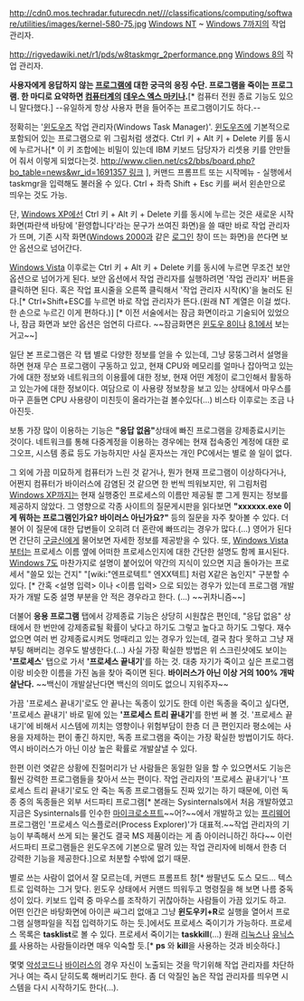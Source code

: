http://cdn0.mos.techradar.futurecdn.net///classifications/computing/software/utilities/images/kernel-580-75.jpg
[[Windows NT]] ~ [[Windows 7]]까지의 작업 관리자.

http://rigvedawiki.net/r1/pds/w8taskmgr_2performance.png
[[Windows 8]]의 작업 관리자.

''' 사용자에게 응답하지 않는 [[프로그램]]에 대한 궁극의 응징 수단. 프로그램을 죽이는 프로그램. 한 마디로 요약하면 [[컴퓨터]]계의 [[데우스 엑스 마키나]].'''[* 컴퓨터 전원 종료 기능도 있으니 말다했다.] --유일하게 항상 사용자 편을 들어주는 프로그램이기도 하다.--

정확히는 '[[윈도우즈]] 작업 관리자(Windows Task Manager)'. [[윈도우즈]]에 기본적으로 포함되어 있는 프로그램으로 위 그림처럼 생겼다. Ctrl 키 + Alt 키 + Delete 키를 동시에 누르거나[* 이 키 조합에는 비밀이 있는데 IBM 키보드 담당자가 리셋용 키를 안만들어 줘서 이렇게 되었다는것. [[http://www.clien.net/cs2/bbs/board.php?bo_table=news&wr_id=1691357 링크]] ], 커맨드 프롬프트 또는 시작메뉴 - 실행에서 taskmgr을 입력해도 불러올 수 있다. Ctrl + 좌측 Shift + Esc 키를 써서 왼손만으로 띄우는 것도 가능.

단, [[Windows XP]]에선 Ctrl 키 + Alt 키 + Delete 키를 동시에 누르는 것은 새로운 시작 화면(파란색 바탕에 '환영합니다'라는 문구가 쓰여진 화면)을 쓸 때만 바로 작업 관리자가 뜨며, 기존 시작 화면([[Windows 2000]]과 같은 [[로그인]] 창이 뜨는 화면)을 쓴다면 보안 옵션으로 넘어간다.

[[Windows Vista]] 이후로는 Ctrl 키 + Alt 키 + Delete 키를 동시에 누르면 무조건 보안 옵션으로 넘어가게 된다. 보안 옵션에서 작업 관리자를 실행하려면 '작업 관리자' 버튼을 클릭하면 된다. 혹은 작업 표시줄을 오른쪽 클릭해서 '작업 관리자 시작(K)'을 눌러도 된다.[* Ctrl+Shift+ESC를 누르면 바로 작업 관리자가 뜬다.(원래 NT 계열은 이걸 썼다. 한 손으로 누르긴 이게 편하다.)] [* 이전 서술에서는 잠금 화면이라고 기술되어 있었으나, 잠금 화면과 보안 옵션은 엄연히 다르다. ~~잠금화면은 [[윈도우 8]]이나 [[윈도우 8.1|8.1]]에서 보는거고~~]

일단 본 프로그램은 각 탭 별로 다양한 정보를 얻을 수 있는데, 그냥 뭉뚱그려서 설명을 하면 현재 무슨 프로그램이 구동하고 있고, 현재 CPU와 메모리를 얼마나 잡아먹고 있는가에 대한 정보와 네트워크의 이용률에 대한 정보, 현재 어떤 계정이 로그인해서 활동하고 있는가에 대한 정보이다. 여담으로 이 사용량 정보창을 보고 있는 상태에서 마우스를 마구 흔들면 CPU 사용량이 미친듯이 올라가는걸 볼수있다(...) 비스타 이후로는 조금 나아진듯.

보통 가장 많이 이용하는 기능은 '''"응답 없음"'''상태에 빠진 프로그램을 강제종료시키는 것이다. 네트워크를 통해 다중계정을 이용하는 경우에는 현재 접속중인 계정에 대한 로그오프, 시스템 종료 등도 가능하지만 사실 혼자쓰는 개인 PC에서는 별로 쓸 일이 없다.

그 외에 가끔 미묘하게 컴퓨터가 느린 것 같거나, 뭔가 현재 프로그램이 이상하다거나, 어쩐지 컴퓨터가 바이러스에 감염된 것 같으면 한 번씩 띄워보지만, 위 그림처럼 [[Windows XP]]까지는 현재 실행중인 프로세스의 이름만 제공될 뿐 그게 뭔지는 정보를 제공하지 않았다. 그 영향으로 각종 사이트의 질문게시판을 읽다보면 '''"xxxxxx.exe 이게 뭐하는 프로그램인가요? 바이러스 아닌가요?"''' 등의 질문을 자주 찾아볼 수 있다. 더불어 이 질문에 대한 답변들이 오히려 더 혼란에 빠뜨리는 경우가 많다.(…) 영어가 된다면 간단히 [[구글]]신에게 물어보면 자세한 정보를 제공받을 수 있다. 또, [[Windows Vista]]부터는 프로세스 이름 옆에 어떠한 프로세스인지에 대한 간단한 설명도 함께 표시된다. [[Windows 7]]도 마찬가지로 설명이 붙어있어 약간의 지식이 있으면 지금 돌아가는 프로세서 "쓸모 있는 건지" "[wiki:"엔프로텍트" 엔XX텍트] 처럼 X같은 놈인지" 구분할 수 있다. [* 간혹 <설명 입력> 이나 <이름 입력> 으로 되있는 경우가 있는데 프로그램 개발자가 개발 도중 설명 부분을 안 적은 경우라고 한다. (...) ~~귀차니즘~~]

더불어 '''응용 프로그램''' 탭에서 강제종료 기능은 상당히 시원찮은 편인데, "응답 없음" 상태에서 한 번만에 강제종료될 확률이 낮다고 하기도 그렇고 높다고 하기도 그렇다. 재수없으면 여러 번 강제종료시켜도 멍때리고 있는 경우가 있는데, 결국 참다 못하고 그냥 재부팅 해버리는 경우도 발생한다.(…) 사실 가장 확실한 방법은 위 스크린샷에도 보이는 ''''프로세스'''' 탭으로 가서 ''''프로세스 끝내기''''를 하는 것. 대충 자기가 죽이고 싶은 프로그램이랑 비슷한 이름을 가진 놈을 찾아 죽이면 된다. '''바이러스가 아닌 이상 거의 100% 개박살난다.''' ~~백신이 개발살난다면 백신의 의미도 없으니 지워주자~~

가끔 '프로세스 끝내기'로도 안 끝나는 독종이 있기도 한데 이런 독종을 죽이고 싶다면, '프로세스 끝내기' 바로 밑에 있는 ''''프로세스 트리 끝내기''''를 한번 써 볼 것. '프로세스 끝내기'에 비해서 시스템에 끼치는 영향이나 위험부담이 한층 더 큰 편인지라 평소에는 사용을 자제하는 편이 좋긴 하지만, 독종 프로그램을 죽이는 가장 확실한 방법이기도 하다. 역시 바이러스가 아닌 이상 높은 확률로 개발살낼 수 있다.

한편 이런 엿같은 상황에 진절머리가 난 사람들은 동일한 일을 할 수 있으면서도 기능은 훨씬 강력한 프로그램들을 찾아서 쓰는 편이다. 작업 관리자의 '프로세스 끝내기'나 '프로세스 트리 끝내기'로도 안 죽는 독종 프로그램들도 진짜 있기는 하기 때문에, 이런 독종 중의 독종들은 외부 서드파티 프로그램[* 본래는 Sysinternals에서 처음 개발하였고 지금은 Sysinternals를 인수한 [[마이크로소프트]]~~어?~~에서 개발하고 있는 [[프리웨어]] 프로그램인 '프로세스 익스플로러(Process Explorer)'가 대표적.~~작업 관리자의 기능이 부족해서 쓰게 되는 물건도 결국 MS 제품이라는 게 좀 아이러니하긴 하다~~ 이런 서드파티 프로그램들은 윈도우즈에 기본으로 딸려 있는 작업 관리자에 비해서 한층 더 강력한 기능을 제공한다.]으로 처분할 수밖에 없기 때문.

별로 쓰는 사람이 없어서 잘 모르는데, 커맨드 프롬프트 창[* 쌍팔년도 도스 모드... 텍스트로 입력하는 그거 맞다. 윈도우 상태에서 커맨드 띄워두고 명령질을 해 보면 나름 중독성이 있다. 키보드 입력 중 마우스를 조작하기 귀찮아하는 사람들이 가끔 있기도 하고. 어떤 인간은 바탕화면에 아이콘 싸그리 없애고 그냥 '''윈도우키+R'''로 실행을 열어서 프로그램 실행파일을 직접 입력하기도 하는 듯.]에서도 프로세스 죽이기가 가능하다.
프로세스 목록은 '''tasklist'''로 볼 수 있다. 프로세서 죽이기는 '''taskkill'''(…) 원래 [[리눅스]]나 [[유닉스]]를 사용하는 사람들이라면 매우 익숙할 듯.[* '''ps''' 와 '''kill'''을 사용하는 것과 비슷하다.]

몇몇 [[악성코드]]나 [[바이러스]]의 경우 자신이 노출되는 것을 막기위해 작업 관리자를 차단하거나 여는 즉시 닫히도록 해버리기도 한다. 좀 더 악질인 놈은 작업 관리자를 띄우면 시스템을 다시 시작하기도 한다(...).
